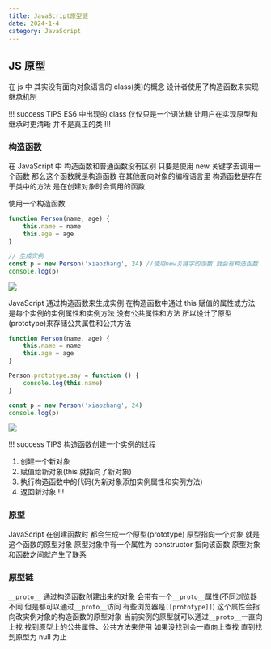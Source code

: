 ```yaml
---
title: JavaScript原型链
date: 2024-1-4
category: JavaScript
---
```


## JS 原型

在 js 中 其实没有面向对象语言的 class(类)的概念 设计者使用了构造函数来实现继承机制

!!! success TIPS
ES6 中出现的 class 仅仅只是一个语法糖 让用户在实现原型和继承时更清晰 并不是真正的类
!!!

### 构造函数

在 JavaScript 中 构造函数和普通函数没有区别 只要是使用 new 关键字去调用一个函数 那么这个函数就是构造函数 在其他面向对象的编程语言里 构造函数是存在于类中的方法 是在创建对象时会调用的函数

使用一个构造函数

```js
function Person(name, age) {
	this.name = name
	this.age = age
}

// 生成实例
const p = new Person('xiaozhang', 24) //使用new关键字的函数 就会有构造函数
console.log(p)
```

![](/posts/javaScript/prototype.png)

JavaScript 通过构造函数来生成实例 在构造函数中通过 this 赋值的属性或方法 是每个实例的实例属性和实例方法 没有公共属性和方法 所以设计了原型(prototype)来存储公共属性和公共方法

```js
function Person(name, age) {
	this.name = name
	this.age = age
}

Person.prototype.say = function () {
	console.log(this.name)
}

const p = new Person('xiaozhang', 24)
console.log(p)
```

![](/posts/javaScript/prototype1.png)

!!! success TIPS 构造函数创建一个实例的过程

1. 创建一个新对象
2. 赋值给新对象(this 就指向了新对象)
3. 执行构造函数中的代码(为新对象添加实例属性和实例方法)
4. 返回新对象
   !!!

### 原型

JavaScript 在创建函数时 都会生成一个原型(prototype) 原型指向一个对象 就是这个函数的原型对象 原型对象中有一个属性为 constructor 指向该函数 原型对象和函数之间就产生了联系

### 原型链

`__proto__` 通过构造函数创建出来的对象 会带有一个`__proto__`属性(不同浏览器不同 但是都可以通过`__proto__`访问 有些浏览器是`[[prototype]]`) 这个属性会指向改实例对象的构造函数的原型对象 当前实例的原型就可以通过`__proto__`一直向上找 找到原型上的公共属性、公共方法来使用 如果没找到会一直向上查找 直到找到原型为 null 为止
